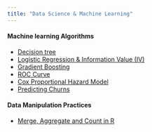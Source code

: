 ```yaml
---
title: "Data Science & Machine Learning"
---
```

    

#### Machine learning Algorithms 

* [Decision tree](decisionTree.html)    
* [Logistic Regression & Information Value (IV)](LogisticRegression.html)  
* [Gradient Boosting](GradientBoosting.html) 
* [ROC Curve](ROC.html) 
* [Cox Proportional Hazard Model](CoxPH.html) 
* [Predicting Churns](Churn.html)  

#### Data Manipulation Practices

* [Merge, Aggregate and Count in R](mergeAggregateCount.html)    

